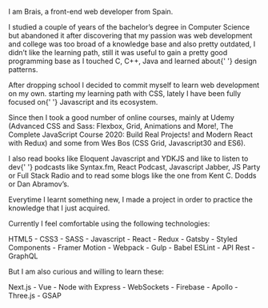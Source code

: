 <p>
  I am Brais, a <span>front-end</span> web developer from Spain.
</p>

<p>
  I studied a couple of years of the bachelor’s degree in <span>Computer Science</span> but
  abandoned it after discovering that my passion was <span>web development</span> and college was
  too broad of a knowledge base and also pretty outdated, I didn’t like the learning path, still it
  was useful to gain a pretty good programming base as I touched C, C++, Java and learned about{' '}
  <span>design patterns</span>.
</p>

<p>
  After dropping school I decided to commit myself to learn web development <span>on my own</span>.
  starting my learning path with <span>CSS</span>, lately I have been fully focused on{' '}
  <span>Javascript</span> and its ecosystem.
</p>

<p>
  Since then I took a good number of <span>online courses</span>, mainly at Udemy (Advanced CSS and
  Sass: Flexbox, Grid, Animations and More!, The Complete JavaScript Course 2020: Build Real
  Projects! and Modern React with Redux) and some from Wes Bos (CSS Grid, Javascript30 and ES6).
</p>

<p>
  I also read <span>books</span> like Eloquent Javascript and YDKJS and like to listen to dev{' '}
  <span>podcasts</span> like Syntax.fm, React Podcast, Javascript Jabber, JS Party or Full Stack
  Radio and to read some <span>blogs</span> like the one from Kent C. Dodds or Dan Abramov’s.
</p>

<p>
  Everytime I learnt something new, I made a <span>project</span> in order to practice the knowledge
  that I just acquired.
</p>

<Stack>
  <p>Currently I feel comfortable using the following technologies:</p>
  <p>
    <span>
      HTML5 - CSS3 - SASS - Javascript - React - Redux - Gatsby - Styled Components - Framer Motion
      - Webpack - Gulp - Babel ESLint - API Rest - GraphQL
    </span>
  </p>
</Stack>

<Stack>
  <p>But I am also curious and willing to learn these:</p>
  <p>
    <span>
      Next.js - Vue - Node with Express - WebSockets - Firebase - Apollo - Three.js - GSAP
    </span>
  </p>
</Stack>
